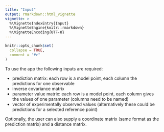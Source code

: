 ```yaml
---
title: "Input"
output: rmarkdown::html_vignette
vignette: >
  %\VignetteIndexEntry{Input}
  %\VignetteEngine{knitr::rmarkdown}
  %\VignetteEncoding{UTF-8}
---
```


```r
knitr::opts_chunk$set(
  collapse = TRUE,
  comment = "#>"
)
```

To use the app the following inputs are required:

- prediction matrix: each row is a model point, each column the predictions
for one observable
- inverse covariance matrix
- parameter value matrix: each row is a model point, each column gives the
values of one parameter (columns need to be named)
- vector of experimentally observed values (alternatively these could be
predictions for a selected reference point)

Optionally, the user can also supply a coordinate matrix (same format as the
prediction matrix) and a distance matrix.
